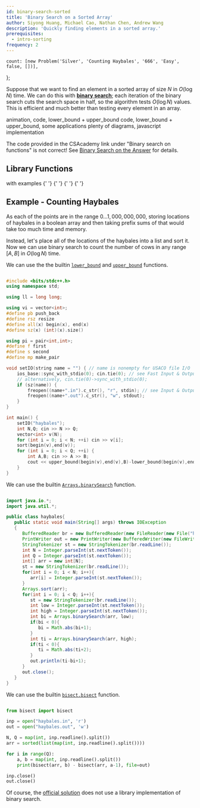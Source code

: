 ```yaml
---
id: binary-search-sorted
title: 'Binary Search on a Sorted Array'
author: Siyong Huang, Michael Cao, Nathan Chen, Andrew Wang
description: 'Quickly finding elements in a sorted array.'
prerequisites:
  - intro-sorting
frequency: 2
---
```




	count: [new Problem('Silver', 'Counting Haybales', '666', 'Easy', false, [])],
};

<!-- 	bubble: [
		new Problem(
			'HR',
			'Bubble Sort',
			'https://www.hackerrank.com/challenges/ctci-bubble-sort/problem',
			'Easy',
			false,
			[],
			'O(N^2)'
		),
		new Problem('Silver', 'Out of Sorts', '834', 'Very Hard', false, []),
	], -->

Suppose that we want to find an element in a sorted array of size $N$ in $O(\log N)$ time. We can do this with [**binary search**](https://en.wikipedia.org/wiki/Binary_search_algorithm); each iteration of the binary search cuts the search space in half, so the algorithm tests $O(\log N)$ values. This is efficient and much better than testing every element in an array.

<Resources>
	<Resource source="CSA" title="Binary Search" url="binary_search" starred>
		animation, code, lower_bound + upper_bound
	</Resource>
	<Resource source="CPH" title="3.3 - Binary Search" starred>
		code, lower_bound + upper_bound, some applications
	</Resource>
	<Resource
		source="KA@KhanAcademy"
		title="Binary Search"
		url="https://www.khanacademy.org/computing/computer-science/algorithms/binary-search/a/binary-search"
	>
		plenty of diagrams, javascript implementation
	</Resource>
</Resources>

<Warning>

The code provided in the CSAcademy link under "Binary search on functions" is not correct! See [Binary Search on the Answer](/silver/binary-search-ans) for details.

</Warning>

<!-- 	<Resource source="GFG" title="Binary Search" url="binary-search"></Resource> -->

## Library Functions

<LanguageSection>

<CPPSection>

<Resources>
	<Resource
		source="CPP"
		url="http://www.cplusplus.com/reference/algorithm/lower_bound/"
		title="lower_bound, upper_bound"
		starred
	>
		with examples
	</Resource>
</Resources>

</CPPSection>

<JavaSection>

<Resources>
	<Resource
		source="JAVA"
		url="https://docs.oracle.com/javase/7/docs/api/java/util/Arrays.html#binarySearch(int[],%20int)"
		title="Arrays.binarySearch"
	>
		{' '}
	</Resource>
	<Resource
		source="JAVA"
		url="https://docs.oracle.com/javase/7/docs/api/java/util/Collections.html#binarySearch(java.util.List,%20T)"
		title="Collections.binarySearch"
	>
		{' '}
	</Resource>
</Resources>

</JavaSection>

<PySection>

<Resources>
	<Resource
		source="Python"
		url="https://docs.python.org/3/library/bisect.html"
		title="Array bisection algorithm"
	>
		{' '}
	</Resource>
	<Resource
		source="GFG"
		url="https://www.geeksforgeeks.org/binary-search-bisect-in-python/"
		title="Binary Search (bisect) in Python"
	>
		{' '}
	</Resource>
</Resources>

</PySection>

</LanguageSection>

<!-- ## Coordinate Compression

A related topic is **coordinate compression**, which takes some points and reassigns them to remove wasted space. -->

## Example - Counting Haybales

<FocusProblem problem={problems.count[0]} />

<!-- > Farmer John has just arranged his $N$ haybales $(1\le N \le 100,000)$ at various points along the one-dimensional road running across his farm. To make sure they are spaced out appropriately, please help him answer $Q$ queries ($1 \le Q \le 100,000$), each asking for the number of haybales within a specific interval along the road. -->

As each of the points are in the range $0 \ldots 1,000,000,000$, storing locations of haybales in a boolean array and then taking prefix sums of that would take too much time and memory.

Instead, let's place all of the locations of the haybales into a list and sort it. Now we can use binary search to count the number of cows in any range $[A,B]$ in $O(\log N)$ time.

<LanguageSection>

<CPPSection>

We can use the the builtin [`lower_bound`](https://en.cppreference.com/w/cpp/algorithm/lower_bound) and [`upper_bound`](https://en.cppreference.com/w/cpp/algorithm/upper_bound) functions.

```cpp

#include <bits/stdc++.h>
using namespace std;

using ll = long long;

using vi = vector<int>;
#define pb push_back
#define rsz resize
#define all(x) begin(x), end(x)
#define sz(x) (int)(x).size()

using pi = pair<int,int>;
#define f first
#define s second
#define mp make_pair

void setIO(string name = "") { // name is nonempty for USACO file I/O
	ios_base::sync_with_stdio(0); cin.tie(0); // see Fast Input & Output
	// alternatively, cin.tie(0)->sync_with_stdio(0);
	if (sz(name)) {
		freopen((name+".in").c_str(), "r", stdin); // see Input & Output
		freopen((name+".out").c_str(), "w", stdout);
	}
}

int main() {
	setIO("haybales");
	int N,Q; cin >> N >> Q;
	vector<int> v(N);
	for (int i = 0; i < N; ++i) cin >> v[i];
	sort(begin(v),end(v));
	for (int i = 0; i < Q; ++i) {
		int A,B; cin >> A >> B;
		cout << upper_bound(begin(v),end(v),B)-lower_bound(begin(v),end(v),A) << "\n";
	}
}

```

</CPPSection>

<JavaSection>

We can use the builtin [`Arrays.binarySearch`](https://docs.oracle.com/javase/7/docs/api/java/util/Arrays.html#binarySearch(int[],%20int)) function.

```java

import java.io.*; 
import java.util.*; 

public class haybales{
   public static void main(String[] args) throws IOException
   {
      BufferedReader br = new BufferedReader(new FileReader(new File("haybales.in")));
      PrintWriter out = new PrintWriter(new BufferedWriter(new FileWriter("haybales.out")));
      StringTokenizer st = new StringTokenizer(br.readLine());
      int N = Integer.parseInt(st.nextToken());
      int Q = Integer.parseInt(st.nextToken());
      int[] arr = new int[N];
      st = new StringTokenizer(br.readLine());
      for(int i = 0; i < N; i++){
         arr[i] = Integer.parseInt(st.nextToken());
      }
      Arrays.sort(arr);
      for(int i = 0; i < Q; i++){
         st = new StringTokenizer(br.readLine());
         int low = Integer.parseInt(st.nextToken());
         int high = Integer.parseInt(st.nextToken());
         int bi = Arrays.binarySearch(arr, low);
         if(bi < 0){
            bi = Math.abs(bi+1);
         }
         int ti = Arrays.binarySearch(arr, high);
         if(ti < 0){
            ti = Math.abs(ti+2);
         }
         out.println(ti-bi+1);
      }
      out.close();
   }
}

```

</JavaSection>

<PySection>

We can use the builtin [`bisect.bisect`](https://docs.python.org/3/library/bisect.html#bisect.bisect) function.

```py

from bisect import bisect

inp = open("haybales.in", 'r')
out = open("haybales.out", 'w')

N, Q = map(int, inp.readline().split())
arr = sorted(list(map(int, inp.readline().split())))

for i in range(Q):
	a, b = map(int, inp.readline().split())
	print(bisect(arr, b) - bisect(arr, a-1), file=out)

inp.close()
out.close()

```

</PySection>

</LanguageSection>

Of course, the [official solution](http://www.usaco.org/current/data/sol_haybales_silver_dec16.html) does not use a library implementation of binary search.
